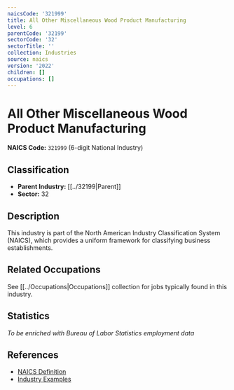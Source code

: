 ```yaml
---
naicsCode: '321999'
title: All Other Miscellaneous Wood Product Manufacturing
level: 6
parentCode: '32199'
sectorCode: '32'
sectorTitle: ''
collection: Industries
source: naics
version: '2022'
children: []
occupations: []
---
```

# All Other Miscellaneous Wood Product Manufacturing

**NAICS Code:** `321999` (6-digit National Industry)

## Classification

- **Parent Industry:** [[../32199|Parent]]
- **Sector:** 32

## Description

This industry is part of the North American Industry Classification System (NAICS), which provides a uniform framework for classifying business establishments.

## Related Occupations

See [[../Occupations|Occupations]] collection for jobs typically found in this industry.

## Statistics

*To be enriched with Bureau of Labor Statistics employment data*

## References

- [NAICS Definition](https://www.census.gov/naics/)
- [Industry Examples](https://www.census.gov/naics/2022NAICS/)
